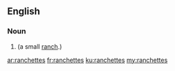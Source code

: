 ==English==

===Noun===
{{head|en}}

# {{plural of|ranchette}} (a small [[ranch]].)

[[ar:ranchettes]]
[[fr:ranchettes]]
[[ku:ranchettes]]
[[my:ranchettes]]